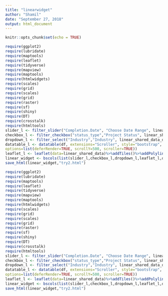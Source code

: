 ```yaml
---
title: "linearwidget"
author: "Shamil"
date: "September 27, 2018"
output: html_document
---
```


```r
knitr::opts_chunk$set(echo = TRUE)
```

```r
require(ggplot2)
require(lubridate)
require(maptools)
require(leaflet)
require(tidyverse)
require(mapview)
require(maptools)
require(htmlwidgets)
require(scales)
require(grid)
require(scales)
require(grid)
require(raster)
require(sf)
require(shiny)
require(DT)
require(crosstalk)
require(htmltools)
slider_l <- filter_slider("Completion.Date", "Choose Date Range", linear_shared_data_df, ~Completion.Date, step = 60, ticks = TRUE, animate = FALSE)
checkbox_l <- filter_checkbox("status_type","Project Status", linear_shared_data_df, ~status_type, inline = TRUE)
dropdown_l <- filter_select("Industry","Industry", linear_shared_data_df, ~factor(Industry))
datatable_l <- datatable(df, extensions="Scroller", style="bootstrap", class="compact", width="100%",
options=list(deferRender=TRUE, scrollY=500, scroller=TRUE))
leaflet_l <- leaflet(data=linear_shared_data)%>%addTiles()%>%addPolylines(data=linear_shared_data)
linear_widget <- bscols(list(slider_l,checkbox_l,dropdown_l,leaflet_l,datatable_l))
save_html(linear_widget,"try2.html")
```
```r
require(ggplot2)
require(lubridate)
require(maptools)
require(leaflet)
require(tidyverse)
require(mapview)
require(maptools)
require(htmlwidgets)
require(scales)
require(grid)
require(scales)
require(grid)
require(raster)
require(sf)
require(shiny)
require(DT)
require(crosstalk)
require(htmltools)
slider_l <- filter_slider("Completion.Date", "Choose Date Range", linear_shared_data_df, ~Completion.Date, step = 60, ticks = TRUE, animate = FALSE)
checkbox_l <- filter_checkbox("status_type","Project Status", linear_shared_data_df, ~status_type, inline = TRUE)
dropdown_l <- filter_select("Industry","Industry", linear_shared_data_df, ~factor(Industry))
datatable_l <- datatable(df, extensions="Scroller", style="bootstrap", class="compact", width="100%",
options=list(deferRender=TRUE, scrollY=500, scroller=TRUE))
leaflet_l <- leaflet(data=linear_shared_data)%>%addTiles()%>%addPolylines(data=linear_shared_data, color = "chocolate", opacity = 0.7)
linear_widget <- bscols(list(slider_l,checkbox_l,dropdown_l,leaflet_l,datatable_l))
save_html(linear_widget,"try2.html")
```